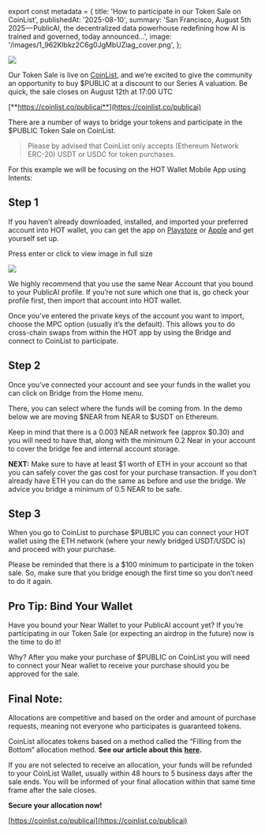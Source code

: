 ﻿export const metadata = {
  title: 'How to participate in our Token Sale on CoinList',
  publishedAt: '2025-08-10',
  summary:
    'San Francisco, August 5th 2025 — PublicAI, the decentralized data powerhouse redefining how AI is trained and governed, today announced…',
  image: '/images/1_962Klbkz2C6g0JgMbUZiag_cover.png',
};

![](/images/1_962Klbkz2C6g0JgMbUZiag.png)

Our Token Sale is live on [CoinList](https://coinlist.co/publicai), and we’re excited to give the community an opportunity to buy $PUBLIC at a discount to our Series A valuation. Be quick, the sale closes on August 12th at 17:00 UTC

[**https://coinlist.co/publicai**](https://coinlist.co/publicai)

There are a number of ways to bridge your tokens and participate in the $PUBLIC Token Sale on CoinList.

> Please by advised that CoinList only accepts (Ethereum Network ERC-20) USDT or USDC for token purchases.

For this example we will be focusing on the HOT Wallet Mobile App using Intents:

## Step 1

If you haven’t already downloaded, installed, and imported your preferred account into HOT wallet, you can get the app on [Playstore](https://play.google.com/store/apps/details?id=app.herewallet.hot&pcampaignid=web_share) or [Apple](https://apps.apple.com/us/app/hot-wallet/id6740916148) and get yourself set up.

Press enter or click to view image in full size

![](/images/0_kTM6t4GV5c9nai4u.png)

We highly recommend that you use the same Near Account that you bound to your PublicAI profile. If you’re not sure which one that is, go check your profile first, then import that account into HOT wallet.

Once you’ve entered the private keys of the account you want to import, choose the MPC option (usually it’s the default). This allows you to do cross-chain swaps from within the HOT app by using the Bridge and connect to CoinList to participate.

## Step 2

Once you’ve connected your account and see your funds in the wallet you can click on Bridge from the Home menu.

There, you can select where the funds will be coming from. In the demo below we are moving $NEAR from NEAR to $USDT on Ethereum.

<YouTube id="jsMvoSlfO1Q" />

Keep in mind that there is a 0.003 NEAR network fee (approx $0.30) and you will need to have that, along with the minimum 0.2 Near in your account to cover the bridge fee and internal account storage.

**NEXT:** Make sure to have at least $1 worth of ETH in your account so that you can safely cover the gas cost for your purchase transaction. If you don’t already have ETH you can do the same as before and use the bridge. We advice you bridge a minimum of 0.5 NEAR to be safe.

## Step 3

When you go to CoinList to purchase $PUBLIC you can connect your HOT wallet using the ETH network (where your newly bridged USDT/USDC is) and proceed with your purchase.

Please be reminded that there is a $100 minimum to participate in the token sale. So, make sure that you bridge enough the first time so you don’t need to do it again.

## Pro Tip: Bind Your Wallet

Have you bound your Near Wallet to your PublicAI account yet? If you’re participating in our Token Sale (or expecting an airdrop in the future) now is the time to do it!

Why? After you make your purchase of $PUBLIC on CoinList you will need to connect your Near wallet to receive your purchase should you be approved for the sale.

## Final Note:

Allocations are competitive and based on the order and amount of purchase requests, meaning not everyone who participates is guaranteed tokens.

CoinList allocates tokens based on a method called the “Filling from the Bottom” allocation method. **See our article about this** [**here**](https://blog.coinlist.co/filling-up-from-the-bottom-a-new-mechanism-for-allocating-tokens/)**.**

If you are not selected to receive an allocation, your funds will be refunded to your CoinList Wallet, usually within 48 hours to 5 business days after the sale ends. You will be informed of your final allocation within that same time frame after the sale closes.

**Secure your allocation now!**

[https://coinlist.co/publicai](https://coinlist.co/publicai)
